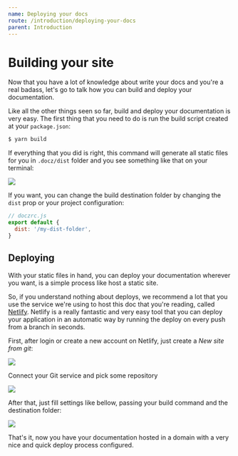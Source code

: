 ```yaml
---
name: Deploying your docs
route: /introduction/deploying-your-docs
parent: Introduction
---
```


# Building your site

Now that you have a lot of knowledge about write your docs and you're a real badass, let's go to talk how you can build and deploy your documentation.

Like all the other things seen so far, build and deploy your documentation is very easy. The first thing that you need to do is run the build script created at your `package.json`:

```bash
$ yarn build
```

If everything that you did is right, this command will generate all static files for you in `.docz/dist` folder and you see something like that on your terminal:

![](https://cdn-std.dprcdn.net/files/acc_649651/qIFhkT)

If you want, you can change the build destination folder by changing the `dist` prop or your project configuration:

```js
// doczrc.js
export default {
  dist: '/my-dist-folder',
}
```

## Deploying

With your static files in hand, you can deploy your documentation wherever you want, is a simple process like host a static site.

So, if you understand nothing about deploys, we recommend a lot that you use the service we're using to host this doc that you're reading, called [Netlify](http://netlify.com/). Netlify is a really fantastic and very easy tool that you can deploy your application in an automatic way by running the deploy on every push from a branch in seconds.

First, after login or create a new account on Netlify, just create a _New site from git_:

![](https://cdn-std.dprcdn.net/files/acc_649651/YTCDFn)

Connect your Git service and pick some repository

![](https://cdn-std.dprcdn.net/files/acc_649651/cc2g4u)

After that, just fill settings like bellow, passing your build command and the destination folder:

![](https://cdn-std.dprcdn.net/files/acc_649651/3uvA9J)

That's it, now you have your documentation hosted in a domain with a very nice and quick deploy process configured.
